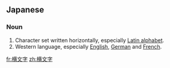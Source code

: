 ==Japanese==
{{ja-kanjitab|横|文|字}}

===Noun===
{{ja-noun|よこもじ}}
# Character set written horizontally, especially [[Latin alphabet]].
# Western language, especially [[English]], [[German]] and [[French]].

[[fr:横文字]]
[[zh:横文字]]